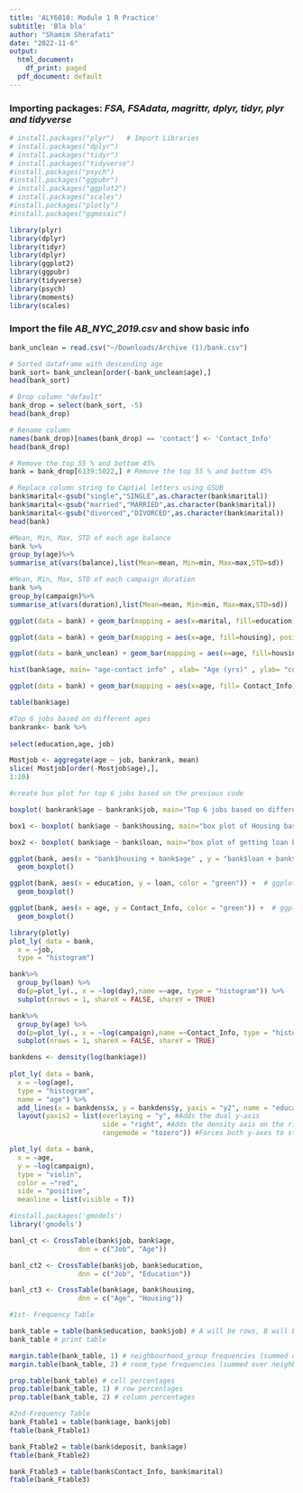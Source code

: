 ```yaml
---
title: 'ALY6010: Module 1 R Practice'
subtitle: 'Bla bla'
author: "Shamim Sherafati"
date: "2022-11-6"
output:
  html_document:
    df_print: paged
  pdf_document: default
---
```

### Importing packages: *FSA, FSAdata, magrittr, dplyr, tidyr, plyr and tidyverse*
```r
# install.packages("plyr")   # Import Libraries
# install.packages("dplyr")
# install.packages("tidyr")
# install.packages("tidyverse")
#install.packages("psych")
#install.packages("ggpubr")
# install.packages("ggplot2")
# install.packages("scales")
#install.packages("plotly")
#install.packages("ggmosaic")

library(plyr) 
library(dplyr)
library(tidyr)
library(dplyr)
library(ggplot2)
library(ggpubr)
library(tidyverse)
library(psych)
library(moments)
library(scales)
```

### Import the file *AB_NYC_2019.csv* and show basic info
```r
bank_unclean = read.csv("~/Downloads/Archive (1)/bank.csv")
```

```r
# Sorted dataframe with descending age
bank_sort= bank_unclean[order(-bank_unclean$age),]
head(bank_sort)

# Drop column "default"
bank_drop = select(bank_sort, -5)
head(bank_drop)

# Rename column 
names(bank_drop)[names(bank_drop) == 'contact'] <- 'Contact_Info'
head(bank_drop)

# Remove the top 55 % and bottom 45%
bank = bank_drop[6139:5022,] # Remove the top 55 % and bottom 45%

# Replace column string to Captial letters using GSUB
bank$marital<-gsub("single","SINGLE",as.character(bank$marital))
bank$marital<-gsub("married","MARRIED",as.character(bank$marital))
bank$marital<-gsub("divorced","DIVORCED",as.character(bank$marital))
head(bank)
```
```r
#Mean, Min, Max, STD of each age balance
bank %>%
group_by(age)%>%
summarise_at(vars(balance),list(Mean=mean, Min=min, Max=max,STD=sd))

#Mean, Min, Max, STD of each campaign duration
bank %>%
group_by(campaign)%>%
summarise_at(vars(duration),list(Mean=mean, Min=min, Max=max,STD=sd))

```

```r
ggplot(data = bank) + geom_bar(mapping = aes(x=marital, fill=education), position="dodge") + labs(title="The Impact Of Marital On Education", x ="Marital Stauts", y = "Count")
```

```r
ggplot(data = bank) + geom_bar(mapping = aes(x=age, fill=housing), position="dodge") + labs(title="Housing At Different Ages", x ="Age", y = "Housing")
```

```r
ggplot(data = bank_unclean) + geom_bar(mapping = aes(x=age, fill=housing), position="dodge") + labs(title="Housing At Different Ages-unclean data", x ="Age", y = "Housing")
```

```r
hist(bank$age, main= "age-contact info" , xlab= "Age (yrs)" , ylab= "contact-info", col="cadetblue", col.main="red", las=1)
```
```r
ggplot(data = bank) + geom_bar(mapping = aes(x=age, fill= Contact_Info), position="dodge") + labs(title="Different contact info based on different Ages", x ="Age", y = "contact-info")
```
```r
table(bank$age)
```
```r
#Top 6 jobs based on different ages
bankrank<- bank %>%
  
select(education,age, job)

Mostjob <- aggregate(age ~ job, bankrank, mean)
slice( Mostjob[order(-Mostjob$age),],
1:10)

```
```r
#create box plot for top 6 jobs based on the previous code

boxplot( bankrank$age ~ bankrank$job, main="Top 6 jobs based on different ages", xlab = "job", ylab = "age ", col = "purple")
```

```r
box1 <- boxplot( bank$age ~ bank$housing, main="box plot of Housing based on different ages", xlab = "housing", ylab = "age ", col = "light green")
```
```r
box2 <- boxplot( bank$age ~ bank$loan, main="box plot of getting loan based on different ages", xlab = "loan", ylab = "age ", col = "light pink")
```

```r
ggplot(bank, aes(x = "bank$housing + bank$age" , y = "bank$loan + bank$age" , color = "")) +  # ggplot function
  geom_boxplot()

```
```r
ggplot(bank, aes(x = education, y = loan, color = "green")) +  # ggplot function
  geom_boxplot()
```

```r
ggplot(bank, aes(x = age, y = Contact_Info, color = "green")) +  # ggplot function
  geom_boxplot()
```

```r
library(plotly)
plot_ly( data = bank,
  x = ~job,
  type = "histogram")
```

```r
bank%>%
  group_by(loan) %>%
  do(p=plot_ly(., x = ~log(day),name =~age, type = "histogram")) %>%
  subplot(nrows = 1, shareX = FALSE, shareY = TRUE)
```

```r
bank%>%
  group_by(age) %>%
  do(p=plot_ly(., x = ~log(campaign),name =~Contact_Info, type = "histogram")) %>%
  subplot(nrows = 1, shareX = FALSE, shareY = TRUE)
```

```r
bankdens <- density(log(bank$age))
 
plot_ly( data = bank,
  x = ~log(age),
  type = "histogram",
  name = "age") %>% 
  add_lines(x = bankdens$x, y = bankdens$y, yaxis = "y2", name = "education") %>% 
  layout(yaxis2 = list(overlaying = "y", #Adds the dual y-axis
                       side = "right", #Adds the density axis on the right side
                       rangemode = "tozero")) #Forces both y-axes to start at 0
```

```r
plot_ly( data = bank,
  x = ~age,
  y = ~log(campaign),
  type = "violin",
  color = ~"red",
  side = "positive",
  meanline = list(visible = T))

```

```r
#install.packages('gmodels')
library('gmodels')

banl_ct <- CrossTable(bank$job, bank$age,
                 dnn = c("Job", "Age"))
```

```r
banl_ct2 <- CrossTable(bank$job, bank$education,
                 dnn = c("Job", "Education"))
```

```r
banl_ct3 <- CrossTable(bank$age, bank$housing,
                 dnn = c("Age", "Housing"))
```

```r
#1st- Frequency Table

bank_table = table(bank$education, bank$job) # A will be rows, B will be columns 
bank_table # print table

margin.table(bank_table, 1) # neighbourhood_group frequencies (summed over room_type) 
margin.table(bank_table, 2) # room_type frequencies (summed over neighbourhood_group)

prop.table(bank_table) # cell percentages
prop.table(bank_table, 1) # row percentages 
prop.table(bank_table, 2) # column percentages

```

```r
#2nd-Frequency Table 
bank_Ftable1 = table(bank$age, bank$job) 
ftable(bank_Ftable1)
```

```r
bank_Ftable2 = table(bank$deposit, bank$age) 
ftable(bank_Ftable2)
```

```r
bank_Ftable3 = table(bank$Contact_Info, bank$marital) 
ftable(bank_Ftable3)
```







